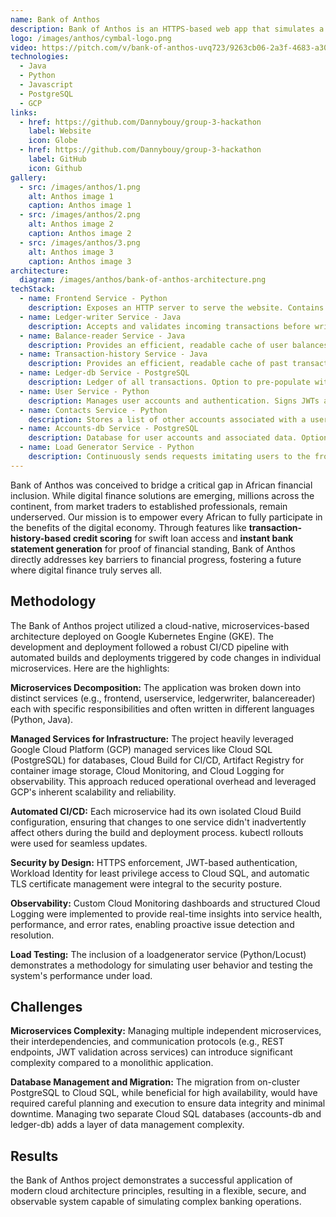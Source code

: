 ```yaml
---
name: Bank of Anthos
description: Bank of Anthos is an HTTPS-based web app that simulates a bank's payment processing network, allowing users to create artifical bank accounts and complete transactions.
logo: /images/anthos/cymbal-logo.png
video: https://pitch.com/v/bank-of-anthos-uvq723/9263cb06-2a3f-4683-a305-936f43e8701f
technologies:
  - Java
  - Python
  - Javascript
  - PostgreSQL
  - GCP
links:
  - href: https://github.com/Dannybouy/group-3-hackathon
    label: Website
    icon: Globe
  - href: https://github.com/Dannybouy/group-3-hackathon
    label: GitHub
    icon: Github
gallery:
  - src: /images/anthos/1.png
    alt: Anthos image 1
    caption: Anthos image 1
  - src: /images/anthos/2.png
    alt: Anthos image 2
    caption: Anthos image 2
  - src: /images/anthos/3.png
    alt: Anthos image 3
    caption: Anthos image 3
architecture:
  diagram: /images/anthos/bank-of-anthos-architecture.png
techStack:
  - name: Frontend Service - Python
    description: Exposes an HTTP server to serve the website. Contains login page, signup page, and home page.
  - name: Ledger-writer Service - Java
    description: Accepts and validates incoming transactions before writing them to the ledger.
  - name: Balance-reader Service - Java
    description: Provides an efficient, readable cache of user balances, as read from ledger-db.
  - name: Transaction-history Service - Java
    description: Provides an efficient, readable cache of past transactions, as read from ledger-db.
  - name: Ledger-db Service - PostgreSQL
    description: Ledger of all transactions. Option to pre-populate with transactions for demo users.
  - name: User Service - Python
    description: Manages user accounts and authentication. Signs JWTs are used for authentication by other services.
  - name: Contacts Service - Python
    description: Stores a list of other accounts associated with a user. Used for drop-down in "Send Payment" and "Deposit" forms.
  - name: Accounts-db Service - PostgreSQL
    description: Database for user accounts and associated data. Option to pre-populate with demo users.
  - name: Load Generator Service - Python
    description: Continuously sends requests imitating users to the frontend. Periodically creates new accounts and simulates transactions between them.
---
```


Bank of Anthos was conceived to bridge a critical gap in African financial inclusion. While digital finance solutions are emerging, millions across the continent, from market traders to established professionals, remain underserved. Our mission is to empower every African to fully participate in the benefits of the digital economy. Through features like **transaction-history-based credit scoring** for swift loan access and **instant bank statement generation** for proof of financial standing, Bank of Anthos directly addresses key barriers to financial progress, fostering a future where digital finance truly serves all.

## Methodology
The Bank of Anthos project utilized a cloud-native, microservices-based architecture deployed on Google Kubernetes Engine (GKE). The development and deployment followed a robust CI/CD pipeline with automated builds and deployments triggered by code changes in individual microservices. Here are the highlights:

**Microservices Decomposition:** The application was broken down into distinct services (e.g., frontend, userservice, ledgerwriter, balancereader) each with specific responsibilities and often written in different languages (Python, Java).

**Managed Services for Infrastructure:** The project heavily leveraged Google Cloud Platform (GCP) managed services like Cloud SQL (PostgreSQL) for databases, Cloud Build for CI/CD, Artifact Registry for container image storage, Cloud Monitoring, and Cloud Logging for observability. This approach reduced operational overhead and leveraged GCP's inherent scalability and reliability.

**Automated CI/CD:** Each microservice had its own isolated Cloud Build configuration, ensuring that changes to one service didn't inadvertently affect others during the build and deployment process. kubectl rollouts were used for seamless updates.

**Security by Design:** HTTPS enforcement, JWT-based authentication, Workload Identity for least privilege access to Cloud SQL, and automatic TLS certificate management were integral to the security posture.

**Observability:** Custom Cloud Monitoring dashboards and structured Cloud Logging were implemented to provide real-time insights into service health, performance, and error rates, enabling proactive issue detection and resolution.

**Load Testing:** The inclusion of a loadgenerator service (Python/Locust) demonstrates a methodology for simulating user behavior and testing the system's performance under load.


## Challenges
**Microservices Complexity:** Managing multiple independent microservices, their interdependencies, and communication protocols (e.g., REST endpoints, JWT validation across services) can introduce significant complexity compared to a monolithic application.

**Database Management and Migration:** The migration from on-cluster PostgreSQL to Cloud SQL, while beneficial for high availability, would have required careful planning and execution to ensure data integrity and minimal downtime. Managing two separate Cloud SQL databases (accounts-db and ledger-db) adds a layer of data management complexity.


## Results
the Bank of Anthos project demonstrates a successful application of modern cloud architecture principles, resulting in a flexible, secure, and observable system capable of simulating complex banking operations.

